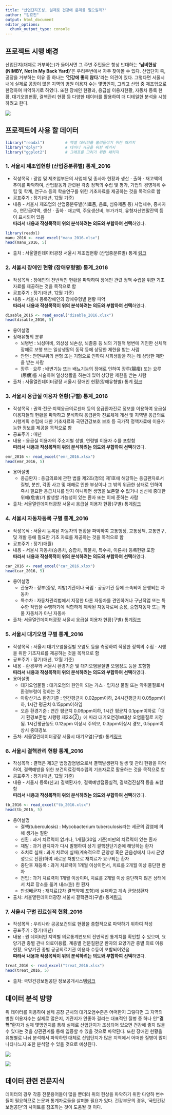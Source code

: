 ```yaml
---
title: "산업단지조성, 실제로 건강에 문제를 일으킬까?"
author: "김효진"
output: html_document
editor_options: 
  chunk_output_type: console
---
```


## 프로젝트 시행 배경

산업단지(대체로 거부하는)가 들어서면 그 주변 주민들은 항상 반대하는 **'님비현상(NIMBY, Not In My Back Yard)'**은 우리주변에서 자주 찾아볼 수 있다. 산업단지 즉, 공장을 거부하는 이유 중 하나는 **'건강에 좋지 않다.'**라는 의견이 있다. 그렇다면 서울시 내에 실제로 공장이 많은 지역의 병원 이용자 수는 몇명인지, 그리고 산업 중 제조업으로 한정하여 파악하기로 하였다. 또한 장애인 현황과, 응급실 이용자현황, 자동차 등록 현황, 대기오염현황, 결핵관리 현황 등 다양한 데이터를 활용하여 더 디테일한 분석을 시행하려고 한다.

![](http://img.imnews.imbc.com/replay/2016/nw1500/article/__icsFiles/afieldfile/2016/06/10/15news_20160610_1_7_Large.jpg)


## 프로젝트에 사용 할 데이터 
```r
library("readxl")         # 엑셀 데이터를 불러들이기 위한 패키지
library("dplyr")          # 데이터 가공을 위한 패키지
library("ggplot2")        # 그래프를 그리기 위한 패키지
```

### 1. 서울시 제조업현황 (산업중분류별) 통계_2016 

* 작성목적 : 광업 및 제조업부문의 사업체 및 종사자 현황과 생산ㆍ출하ㆍ재고액의 추이를 파악하여, 산업활동과 관련된 각종 정책의 수립 및 평가, 기업의 경영계획 수립 및 학계, 연구소 등의 학술연구를 위한 기초자료를 제공하는 것을 목적으로 함   
* 공표주기 : 정기(매년, 12월 기준)     
* 내용 - 서울시 제조업의 산업중분류별(식료품, 음료, 섬유제품 등) 사업체수,  종사자수, 연간급여액, 생산ㆍ출하ㆍ재고액, 주요생산비, 부가가치, 유형자산연말잔액 등이 표시되어 있음    
**따라서 내용과 작성목적이 위의 분석하려는 의도와 부합하여 선택**하였다. 
```r
library(readxl)
manu_2016 <- read_excel("manu_2016.xlsx")
head(manu_2016, 5)
```

* 출처 : 서울열린데이터광장 서울시 제조업현황 (산업중분류별) 통계 [링크](https://data.seoul.go.kr/dataList/datasetView.do?infId=107&srvType=S&serviceKind=2&currentPageNo=1&searchValue=&searchKey=null)


### 2. 서울시 장애인 현황 (장애유형별) 통계_2016

* 작성목적 : 장애인의 전반적인 현황을 파악하여 장애인 관련 정책 수립을  위한 기초자료를 제공하는 것을 목적으로 함 
* 공표주기 : 정기(매년, 12월 기준) 
* 내용 - 서울시 등록장애인의 장애유형별 현황 파악   
**따라서 내용과 작성목적이 위의 분석하려는 의도와 부합하여 선택**하였다. 

```r
disable_2016 <- read_excel("disable_2016.xlsx")
head(disable_2016, 5)
```

* 용어설명 
* 장애유형의 분류 
    - 뇌병변 : 뇌성마비, 외상성 뇌손상, 뇌졸중 등 뇌의 기질적 병변에         기인한 신체적 장애로 보행 또는 일상생활의 동작 등에 상당한 제한을        받는 사람 
    - 안면 : 안면부위의 변형 또는 기형으로 인하여 사회생활을 하는 데         상당한 제한을 받는 사람 
    - 장루ㆍ요루 : 배변기능 또는 배뇨기능의 장애로 인하여 장루(腸瘻) 또는    요루(尿瘻)를 시술하여 일상생활을 하는데 있어 상당한 제한을 받는 사람 

* 출처 : 서울열린데이터광장 서울시 장애인 현황(장애유형별) 통계 [링크](https://data.seoul.go.kr/dataList/datasetView.do?infId=18&srvType=S&serviceKind=2&currentPageNo=1&searchValue=&searchKey=null)

### 3. 서울시 응급실 이용자 현황(구별) 통계_2016

* 작성목적 : 권역·전문·지역응급의료센터 등의 응급환자진료 정보를 이용하여 응급실 이용자들의 현황을 파악하고 분석하여 응급환자 진료체계 개선 및 지역별 응급의료 시행계획 수립에 대한 기초자료와 국민건강보호 보호 등 국가적 정책자료에 이용가능한 정보를 제공을 목적으로 함 
* 공표주기 : 매년 
* 내용 - 응급실 이용자의 주소지별 성별, 연령별 이용자 수를 포함함     
**따라서 내용과 작성목적이 위의 분석하려는 의도와 부합하여 선택**하였다.  
```r
emr_2016 <- read_excel("emr_2016.xlsx")
head(emr_2016, 5)
```


* 용어설명 
    - 응급환자 : 응급의료에 관한 법률 제2조(정의) 제1호에 해당하는           응급환자로서 질병, 분만, 각종 사고 및 재해로 인한 부상이나 그 밖의       위급한 상태로 인하여 즉시 필요한 응급처치를 받지 아니하면 생명을         보존할 수 없거나 심신에 중대한 위해(危害)가 발생할 가능성이 있는 환자     또는 이에 준하는 사람
* 출처: 서울열린데이터광장 서울시 응급실 이용자 현황(구별) 통계[링크](https://data.seoul.go.kr/dataList/datasetView.do?infId=11034&srvType=S&serviceKind=2)

### 4. 서울시 자동차등록 구별 통계_2016

* 작성목적 : 서울시 등록된 자동차의 현황을 파악하여 교통행정, 교통정책, 교통연구, 
및 개발 등에 필요한 기초 자료를 제공하는 것을 목적으로 함 
* 공표주기 : 정기(매월) 
* 내용 - 서울시 자동차(승용차, 승합차, 화물차, 특수차, 이륜차) 등록현황 포함         
**따라서 내용과 작성목적이 위의 분석하려는 의도와 부합하여 선택**하였다.
```r
car_2016 <- read_excel("car_2016.xlsx")
head(car_2016, 5)
```


* 용어설명 
    * 관용차 : 정부(중앙, 지방)기관이나 국립ㆍ공공기관 등에 소속되어         운행되는 자동차 
    * 특수차 : 자동차관리법에서 지정한 다른 자동차를 견인하거나 구난작업     또는 특수한 작업을 수행하기에 적합하게 제작된 자동차로써 승용,            승합자동차 또는 화물 자동차가 아닌 자동차 

* 출처: 서울열린데이터광장 서울시 응급실 이용자 현황(구별) 통계[링크](https://data.seoul.go.kr/dataList/datasetView.do?infId=255&srvType=S&serviceKind=2)

### 5. 서울시 대기오염 구별 통계_2016

* 작성목적 : 서울시 대기오염물질별 오염도 등을 측정하여 적정한 정책의 수립ㆍ시행을 위한 기초자료를 제공하는 것을 목적으로 함 
* 공표주기 : 정기(매년, 12월 기준) 
* 내용 - 환경부와 서울시 환경기준 및 대기오염물질별 오염정도 등을 포함함   
**따라서 내용과 작성목적이 위의 분석하려는 의도와 부합하여 선택**하였다.  
* 용어설명 
    * 대기오염물질 : 대기오염의 원인이 되는 가스ㆍ입자상 물질 또는            악취물질로서 환경부령이 정하는 것 
    * 아황산가스 환경기준 : 연간평균치 0.02ppm이하, 24시간평균치              0.05ppm이하, 1시간 평균치 0.15ppm이하임 
    * 오존 환경기준 : 연간 평균치 0.06ppm이하, 1시간 평균치                   0.1ppm이하로「대기 환경보존법 시행령 제2조②」에 따라 대기오연경보대상     오염물질로 지정됨. 1시간평균농도 0.12ppm 이상시 주의보, 0.3ppm이상시      경보, 0.5ppm이상시 중대경보 
* 출처: 서울열린데이터광장 서울시 대기오염(구별) 통계[링크](http://data.seoul.go.kr/dataList/datasetView.do?infId=10637&srvType=S&serviceKind=2)

### 6. 서울시 결핵관리 현황 통계_2016

* 작성목적 : 결핵은 제3군 법정감염병으로서 결핵발생환자 발생 및 관리 현황을 파악하여, 결핵예방을 위한 보건의료정책수립의 기초자료로 활용하는 것을 목적으로 함 
* 공표주기 : 정기(매년, 12월 기준) 
* 내용 - 서울시 등록(신고) 결핵환자수, 결핵예방접종실적, 결핵검진실적 등을 포함함     
**따라서 내용과 작성목적이 위의 분석하려는 의도와 부합하여 선택**하였다. 
```r
tb_2016 <- read_excel("tb_2016.xlsx")
head(tb_2016, 5)
```

* 용어설명 
    * 결핵(tuberculosis) : Mycobacterium tuberculosis라는 세균의 감염에     의해 생기는 질환 
    * 신환 : 과거 치료력이 없거나, 1개월(30일 기준)미만의 치료력이 있는     환자 
    * 재발 : 과거 완치자가 다시 발병하여 상기 결핵진단기준에 해당하는       환자 
    * 초치료 실패 : 과거 치료에 실패(계속적으로 균양성 혹은 균음성에서      다시 균양성으로 전환)하여 새로운 처방으로 재치료가 요구되는 환자 
    * 중단후 재등록 : 과거 치료력이 1개월 이상이면서, 치료를 2개월 이상     중단한 환자 
    * 전입 : 과거 치료력이 1개월 이상이며, 치료를 2개월 이상 중단하지       않은 상태에서 치료 장소를 옮겨 내소(원) 한 환자 
    * 만성배균자 : 재치료(2차 결핵약제 포함)에 실패하고 계속 균양성환자   
* 출처: 서울열린데이터광장 서울시 결핵관리(구별)  통계[링크](https://data.seoul.go.kr/dataList/datasetView.do?infId=39&srvType=S&serviceKind=2)

### 7. 서울시 구별 진료실적 현황_2016

* 작성목적 : 우리나라 공공보건의료 현황을 종합적으로 파악하기 위하여 작성
* 공표주기 : 정기(매년)
* 내용 : 원 데이터인 지역별 의료통계연보의 전반적인 통계치를 확인할 수 있으며, 요양기관 종별 관내 의료이용률, 계층별 전문질환군 환자의 요양기관 종별 의료 이용 현황, 요양기관 종별 공공의료기관 이용자 수등이 포함되어있음  
**따라서 내용과 작성목적이 위의 분석하려는 의도와 부합하여 선택**하였다.  
```r
treat_2016 <- read_excel("treat_2016.xlsx")
head(treat_2016, 5)
```

* 출처: 국민건강보험공단 정보공개시스템[링크](http://www.nhis.or.kr/menu/boardRetriveMenuSet.xx?menuId=F3327)


## 데이터 분석 방향

 위 데이터를 이용하여 실제 공장 근처의 대기오염수준은 어떠한지 그렇다면 그 지역의 병원 이용자수는 실제로 많은지, 기관지가 안좋아 걸리는 대표적인 질병 중 하나 인**"결핵"**환자가 실제 몇명인지를 통해 실제로 산업단지가 조성되어 있으면 건강에 좋지 않을 수 있다는 것을 상관관계를 통해 입증할 수 있을 것으로 파악된다. 또한 장애인 현황을 유형별로 나눠 분석해서 파악하면 대체로 산업단지가 많은 지역에서 어떠한 질병이 많이 나타나느지 또한 분석할 수 있을 것으로 예상된다. 

![](http://thumb.mt.co.kr/06/2017/05/2017051513523118991_1.jpg)

![](http://www.119news.net/news/photo/201801/18475_8072_152.jpg)


## 데이터 관련 전문지식

데이터의 경우 각종 전문용어들이 많을 뿐더러 위의 현상을 파악하기 위한 다양하 변수들이 필요하므로 논문과 통계자료들을 살펴볼 필요가 있다. 건강부문의 경우, '국민건강보험공단'의 사이트를 참조하는 것이 도움될 것 이다.





